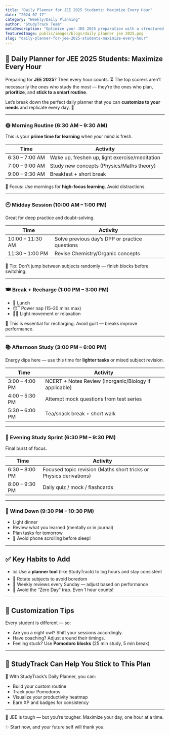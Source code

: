 ```yaml
---
title: "Daily Planner for JEE 2025 Students: Maximize Every Hour"
date: "2024-07-17"
category: "Weekly/Daily Planning"
author: "StudyTrack Team"
metaDescription: "Optimize your JEE 2025 preparation with a structured daily planner. Learn to manage your time effectively and maximize study hours."
featuredImage: public/images/blogs/daily planner jee 2025.png
slug: "daily-planner-for-jee-2025-students-maximize-every-hour"
---
```


## 📅 Daily Planner for JEE 2025 Students: Maximize Every Hour

Preparing for **JEE 2025**? Then every hour counts. ⏳
The top scorers aren’t necessarily the ones who study the most — they’re the ones who plan, **prioritize**, and **stick to a smart routine**.

Let’s break down the perfect daily planner that you can **customize to your needs** and replicate every day. 🔁

---

### 🌞 Morning Routine (6:30 AM – 9:30 AM)

This is your **prime time for learning** when your mind is fresh.

| Time           | Activity                                       |
| -------------- | ---------------------------------------------- |
| 6:30 – 7:00 AM | Wake up, freshen up, light exercise/meditation |
| 7:00 – 9:00 AM | Study new concepts (Physics/Maths theory)      |
| 9:00 – 9:30 AM | Breakfast + short break                        |

🔑 Focus: Use mornings for **high-focus learning**. Avoid distractions.

---

### 🕙 Midday Session (10:00 AM – 1:00 PM)

Great for deep practice and doubt-solving.

| Time             | Activity                                       |
| ---------------- | ---------------------------------------------- |
| 10:00 – 11:30 AM | Solve previous day’s DPP or practice questions |
| 11:30 – 1:00 PM  | Revise Chemistry/Organic concepts              |

🎯 Tip: Don’t jump between subjects randomly — finish blocks before switching.

---

### 🍽️ Break + Recharge (1:00 PM – 3:00 PM)

* 🍛 Lunch
* 😴 Power nap (15–20 mins max)
* 🚶‍♂️ Light movement or relaxation

📌 This is essential for recharging. Avoid guilt — breaks improve performance.

---

### 📚 Afternoon Study (3:00 PM – 6:00 PM)

Energy dips here — use this time for **lighter tasks** or mixed subject revision.

| Time           | Activity                                               |
| -------------- | ------------------------------------------------------ |
| 3:00 – 4:00 PM | NCERT + Notes Review (Inorganic/Biology if applicable) |
| 4:00 – 5:30 PM | Attempt mock questions from test series                |
| 5:30 – 6:00 PM | Tea/snack break + short walk                           |

---

### 🌆 Evening Study Sprint (6:30 PM – 9:30 PM)

Final burst of focus.

| Time           | Activity                                                           |
| -------------- | ------------------------------------------------------------------ |
| 6:30 – 8:00 PM | Focused topic revision (Maths short tricks or Physics derivations) |
| 8:00 – 9:30 PM | Daily quiz / mock / flashcards                                     |

---

### 🌙 Wind Down (9:30 PM – 10:30 PM)

* Light dinner
* Review what you learned (mentally or in journal)
* Plan tasks for tomorrow
* 📵 Avoid phone scrolling before sleep!

---

## ✅ Key Habits to Add

* 📊 Use a **planner tool** (like StudyTrack) to log hours and stay consistent
* 🔁 Rotate subjects to avoid boredom
* 🔄 Weekly reviews every Sunday — adjust based on performance
* 🚫 Avoid the “Zero Day” trap. Even 1 hour counts!

---

## 🧠 Customization Tips

Every student is different — so:

* Are you a night owl? Shift your sessions accordingly.
* Have coaching? Adjust around their timings.
* Feeling stuck? Use **Pomodoro blocks** (25 min study, 5 min break).

---

## 🚀 StudyTrack Can Help You Stick to This Plan

🎯 With StudyTrack’s Daily Planner, you can:

* Build your custom routine
* Track your Pomodoros
* Visualize your productivity heatmap
* Earn XP and badges for consistency

---

👊 JEE is tough — but you’re tougher.
Maximize your day, one hour at a time.

✨ Start now, and your future self will thank you.

